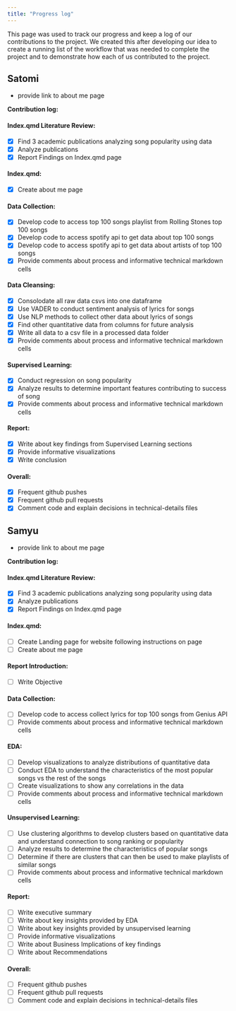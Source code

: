 ```yaml
---
title: "Progress log"
---
```


This page was used to track our progress and keep a log of our contributions to the project. We created this after developing our idea to create a running list of the workflow that was needed to complete the project and to demonstrate how each of us contributed to the project.

## Satomi
- provide link to about me page

**Contribution log:**

#### Index.qmd Literature Review:

* [x] Find 3 academic publications analyzing song popularity using data
* [x] Analyze publications
* [x] Report Findings on Index.qmd page

#### Index.qmd:

* [x] Create about me page

#### Data Collection:

* [x] Develop code to access top 100 songs playlist from Rolling Stones top 100 songs
* [x] Develop code to access spotify api to get data about top 100 songs
* [x] Develop code to access spotify api to get data about artists of top 100 songs
* [x] Provide comments about process and informative technical markdown cells

#### Data Cleansing:

* [x] Consolodate all raw data csvs into one dataframe
* [x] Use VADER to conduct sentiment analysis of lyrics for songs
* [x] Use NLP methods to collect other data about lyrics of songs
* [x] Find other quantitative data from columns for future analysis
* [x] Write all data to a csv file in a processed data folder
* [x] Provide comments about process and informative technical markdown cells

#### Supervised Learning:

* [x] Conduct regression on song popularity
* [x] Analyze results to determine important features contributing to success of song
* [x] Provide comments about process and informative technical markdown cells

#### Report:

* [x] Write about key findings from Supervised Learning sections
* [x] Provide informative visualizations
* [x] Write conclusion

#### Overall:

* [x] Frequent github pushes
* [x] Frequent github pull requests
* [x] Comment code and explain decisions in technical-details files

## Samyu
- provide link to about me page

**Contribution log:**

#### Index.qmd Literature Review:

* [x] Find 3 academic publications analyzing song popularity using data
* [x] Analyze publications
* [x] Report Findings on Index.qmd page

#### Index.qmd:

* [ ] Create Landing page for website following instructions on page
* [ ] Create about me page

#### Report Introduction:

* [ ] Write Objective

#### Data Collection:

* [ ] Develop code to access collect lyrics for top 100 songs from Genius API
* [ ] Provide comments about process and informative technical markdown cells

#### EDA:

* [ ] Develop visualizations to analyze distributions of quantitative data
* [ ] Conduct EDA to understand the characteristics of the most popular songs vs the rest of the songs
* [ ] Create visualizations to show any correlations in the data
* [ ] Provide comments about process and informative technical markdown cells

#### Unsupervised Learning:

* [ ] Use clustering algorithms to develop clusters based on quantitative data and understand connection to song ranking or popularity
* [ ] Analyze results to determine the characteristics of popular songs
* [ ] Determine if there are clusters that can then be used to make playlists of similar songs
* [ ] Provide comments about process and informative technical markdown cells

#### Report:

* [ ] Write executive summary
* [ ] Write about key insights provided by EDA
* [ ] Write about key insights provided by unsupervised learning
* [ ] Provide informative visualizations
* [ ] Write about Business Implications of key findings
* [ ] Write about Recommendations

#### Overall:

* [ ] Frequent github pushes
* [ ] Frequent github pull requests
* [ ] Comment code and explain decisions in technical-details files